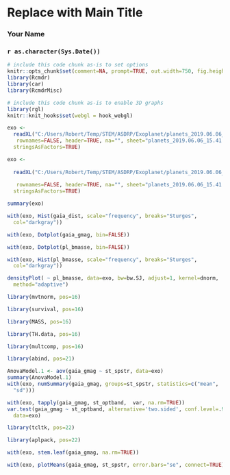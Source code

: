 <!-- R Commander Markdown Template -->

Replace with Main Title
=======================

### Your Name

### `r as.character(Sys.Date())`

```r
# include this code chunk as-is to set options
knitr::opts_chunk$set(comment=NA, prompt=TRUE, out.width=750, fig.height=8, fig.width=8)
library(Rcmdr)
library(car)
library(RcmdrMisc)
```


```r
# include this code chunk as-is to enable 3D graphs
library(rgl)
knitr::knit_hooks$set(webgl = hook_webgl)
```


```r
exo <- 
  readXL("C:/Users/Robert/Temp/STEM/ASDRP/Exoplanet/planets_2019.06.06_15.41.16.xlsx",
   rownames=FALSE, header=TRUE, na="", sheet="planets_2019.06.06_15.41.16", 
  stringsAsFactors=TRUE)
```

```r
exo <- 
  
  readXL("C:/Users/Robert/Temp/STEM/ASDRP/Exoplanet/planets_2019.06.06_15.41.16.xlsx",
  
   rownames=FALSE, header=TRUE, na="", sheet="planets_2019.06.06_15.41.16", 
  stringsAsFactors=TRUE)
```


```r
summary(exo)
```


```r
with(exo, Hist(gaia_dist, scale="frequency", breaks="Sturges", 
  col="darkgray"))
```

```r
with(exo, Dotplot(gaia_gmag, bin=FALSE))
```

```r
with(exo, Dotplot(pl_bmasse, bin=FALSE))
```

```r
with(exo, Hist(pl_bmasse, scale="frequency", breaks="Sturges", 
  col="darkgray"))
```

```r
densityPlot( ~ pl_bmasse, data=exo, bw=bw.SJ, adjust=1, kernel=dnorm, 
  method="adaptive")
```

```r
library(mvtnorm, pos=16)
```


```r
library(survival, pos=16)
```


```r
library(MASS, pos=16)
```


```r
library(TH.data, pos=16)
```


```r
library(multcomp, pos=16)
```


```r
library(abind, pos=21)
```


```r
AnovaModel.1 <- aov(gaia_gmag ~ st_spstr, data=exo)
summary(AnovaModel.1)
with(exo, numSummary(gaia_gmag, groups=st_spstr, statistics=c("mean", 
  "sd")))
```

```r
with(exo, tapply(gaia_gmag, st_optband,  var, na.rm=TRUE))
var.test(gaia_gmag ~ st_optband, alternative='two.sided', conf.level=.95, 
  data=exo)
```

```r
library(tcltk, pos=22)
```


```r
library(aplpack, pos=22)
```


```r
with(exo, stem.leaf(gaia_gmag, na.rm=TRUE))
```

```r
with(exo, plotMeans(gaia_gmag, st_spstr, error.bars="se", connect=TRUE))
```

